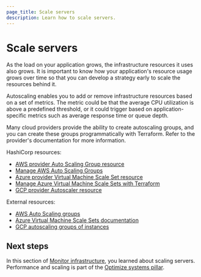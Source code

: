 ```yaml
---
page_title: Scale servers
description: Learn how to scale servers.
---
```


# Scale servers

As the load on your application grows, the infrastructure resources it uses also grows. It is important to know how your application's resource usage grows over time so that you can develop a strategy early to scale the resources behind it.

Autoscaling enables you to add or remove infrastructure resources based on a set of metrics. The metric could be that the average CPU utilization is above a predefined threshold, or it could trigger based on application-specific metrics such as average response time or queue depth.

Many cloud providers provide the ability to create autoscaling groups, and you can create these groups programmatically with Terraform. Refer to the provider's documentation for more information.

HashiCorp resources:

- [AWS provider Auto Scaling Group resource](https://registry.terraform.io/providers/hashicorp/aws/latest/docs/resources/autoscaling_group)
- [Manage AWS Auto Scaling Groups](/terraform/tutorials/aws/aws-asg) 
- [Azure provider Virtual Machine Scale Set resource](https://registry.terraform.io/providers/hashicorp/azurerm/latest/docs/resources/linux_virtual_machine_scale_set)
- [Manage Azure Virtual Machine Scale Sets with Terraform](/terraform/tutorials/azure/azure-virtual-machine-scale-sets) 
- [GCP provider Autoscaler resource](https://registry.terraform.io/providers/hashicorp/google/latest/docs/resources/compute_region_autoscaler) 

External resources:

- [AWS Auto Scaling groups](https://docs.aws.amazon.com/autoscaling/ec2/userguide/auto-scaling-groups.html) 
- [Azure Virtual Machine Scale Sets documentation](https://learn.microsoft.com/en-us/azure/virtual-machine-scale-sets/)
- [GCP autoscaling groups of instances](https://cloud.google.com/compute/docs/autoscaler) 

## Next steps

In this section of [Monitor infrastructure](/well-architected-framework/optimize-systems/performance-scaling/monitor-infrastructure), you learned about scaling servers. Performance and scaling is part of the [Optimize systems pillar](/well-architected-framework/optimize-systems).
